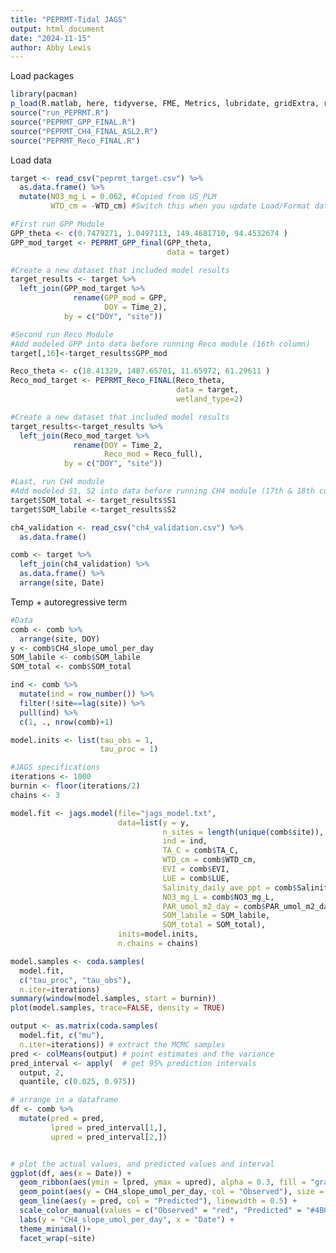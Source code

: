 ```yaml
---
title: "PEPRMT-Tidal JAGS"
output: html_document
date: "2024-11-15"
author: Abby Lewis
---
```


Load packages

```r
library(pacman)
p_load(R.matlab, here, tidyverse, FME, Metrics, lubridate, gridExtra, rjags, coda)
source("run_PEPRMT.R")
source("PEPRMT_GPP_FINAL.R")
source("PEPRMT_CH4_FINAL_ASL2.R")
source("PEPRMT_Reco_FINAL.R")
```

Load data

```r
target <- read_csv("peprmt_target.csv") %>%
  as.data.frame() %>%
  mutate(NO3_mg_L = 0.062, #Copied from US_PLM
         WTD_cm = -WTD_cm) #Switch this when you update Load/Format data.Rmd

#First run GPP Module
GPP_theta <- c(0.7479271, 1.0497113, 149.4681710, 94.4532674 )
GPP_mod_target <- PEPRMT_GPP_final(GPP_theta,
                                   data = target)

#Create a new dataset that included model results
target_results <- target %>%
  left_join(GPP_mod_target %>%
              rename(GPP_mod = GPP,
                     DOY = Time_2),
            by = c("DOY", "site"))

#Second run Reco Module
#Add modeled GPP into data before running Reco module (16th column)
target[,16]<-target_results$GPP_mod

Reco_theta <- c(18.41329, 1487.65701, 11.65972, 61.29611 )
Reco_mod_target <- PEPRMT_Reco_FINAL(Reco_theta,
                                     data = target,
                                     wetland_type=2)

#Create a new dataset that included model results
target_results<-target_results %>%
  left_join(Reco_mod_target %>%
              rename(DOY = Time_2,
                     Reco_mod = Reco_full),
            by = c("DOY", "site"))

#Last, run CH4 module
#Add modeled S1, S2 into data before running CH4 module (17th & 18th columns)
target$SOM_total <- target_results$S1
target$SOM_labile <-target_results$S2

ch4_validation <- read_csv("ch4_validation.csv") %>%
  as.data.frame()

comb <- target %>%
  left_join(ch4_validation) %>%
  as.data.frame() %>%
  arrange(site, Date)
```

Temp + autoregressive term

```r
#Data
comb <- comb %>%
  arrange(site, DOY)
y <- comb$CH4_slope_umol_per_day
SOM_labile <- comb$SOM_labile
SOM_total <- comb$SOM_total

ind <- comb %>%
  mutate(ind = row_number()) %>%
  filter(!site==lag(site)) %>%
  pull(ind) %>%
  c(1, ., nrow(comb)+1)

model.inits <- list(tau_obs = 1,
                    tau_proc = 1)

#JAGS specifications
iterations <- 1000
burnin <- floor(iterations/2)
chains <- 3

model.fit <- jags.model(file="jags_model.txt",
                        data=list(y = y, 
                                  n_sites = length(unique(comb$site)),
                                  ind = ind,
                                  TA_C = comb$TA_C,
                                  WTD_cm = comb$WTD_cm,
                                  EVI = comb$EVI,
                                  LUE = comb$LUE,
                                  Salinity_daily_ave_ppt = comb$Salinity_daily_ave_ppt,
                                  NO3_mg_L = comb$NO3_mg_L,
                                  PAR_umol_m2_day = comb$PAR_umol_m2_day,
                                  SOM_labile = SOM_labile,
                                  SOM_total = SOM_total),
                        inits=model.inits, 
                        n.chains = chains)

model.samples <- coda.samples(
  model.fit, 
  c("tau_proc", "tau_obs"), 
  n.iter=iterations)
summary(window(model.samples, start = burnin))
plot(model.samples, trace=FALSE, density = TRUE)

output <- as.matrix(coda.samples(
  model.fit, c("mu"), 
  n.iter=iterations)) # extract the MCMC samples
pred <- colMeans(output) # point estimates and the variance
pred_interval <- apply(  # get 95% prediction intervals
  output, 2, 
  quantile, c(0.025, 0.975))

# arrange in a dataframe
df <- comb %>%
  mutate(pred = pred, 
         lpred = pred_interval[1,],
         upred = pred_interval[2,])


# plot the actual values, and predicted values and interval
ggplot(df, aes(x = Date)) + 
  geom_ribbon(aes(ymin = lpred, ymax = upred), alpha = 0.3, fill = "gray20") +
  geom_point(aes(y = CH4_slope_umol_per_day, col = "Observed"), size = 0.5) +
  geom_line(aes(y = pred, col = "Predicted"), linewidth = 0.5) +
  scale_color_manual(values = c("Observed" = "red", "Predicted" = "#4B0055"), name = "") +
  labs(y = "CH4_slope_umol_per_day", x = "Date") + 
  theme_minimal()+
  facet_wrap(~site)
```